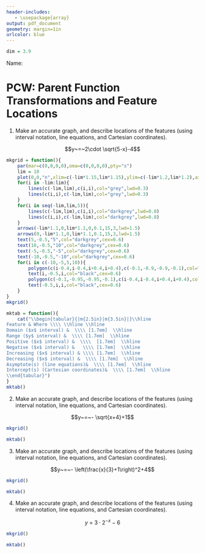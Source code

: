 ```yaml
---
header-includes:
   - \usepackage{array}
output: pdf_document
geometry: margin=1in
urlcolor: blue
---
```


```r
dim = 3.9
```

Name: \hrule

# PCW: Parent Function Transformations and Feature Locations

1. Make an accurate graph, and describe locations of the features (using interval notation, line equations, and Cartesian coordinates).

$$y~=~2\cdot \sqrt{5-x}-4$$

\vfill

```r
mkgrid = function(){
    par(mar=c(0,0,0,0),oma=c(0,0,0,0),pty="s")
    lim = 10
    plot(0,0,"n",xlim=c(-lim*1.15,lim*1.15),ylim=c(-lim*1.2,lim*1.2),axes=F,ann=F)
    for(i in -lim:lim){
        lines(c(-lim,lim),c(i,i),col="grey",lwd=0.3)
        lines(c(i,i),c(-lim,lim),col="grey",lwd=0.3)
    }
    for(i in seq(-lim,lim,5)){
        lines(c(-lim,lim),c(i,i),col="darkgrey",lwd=0.8)
        lines(c(i,i),c(-lim,lim),col="darkgrey",lwd=0.8)
    }
    arrows(-lim*1.1,0,lim*1.1,0,0.1,15,3,lwd=1.5)
    arrows(0,-lim*1.1,0,lim*1.1,0.1,15,3,lwd=1.5)
    text(5,-0.5,"5",col="darkgrey",cex=0.6)
    text(10,-0.5,"10",col="darkgrey",cex=0.6)
    text(-5,-0.5,"-5",col="darkgrey",cex=0.6)
    text(-10,-0.5,"-10",col="darkgrey",cex=0.6)
    for(i in c(-10,-5,5,10)){
        polygon(c(i-0.4,i-0.4,i+0.4,i+0.4),c(-0.1,-0.9,-0.9,-0.1),col="white",border = NA)
        text(i,-0.5,i,col="black",cex=0.6)
        polygon(c(-0.1,-0.95,-0.95,-0.1),c(i-0.4,i-0.4,i+0.4,i+0.4),col="white",border = NA)
        text(-0.5,i,i,col="black",cex=0.6)
    }
}
mkgrid()
```

```r
mktab = function(){
    cat("\\begin{tabular}{|m{2.5in}|m{3.5in}|}\\hline
Feature & Where \\\\ \\hline \\hline
Domain ($x$ interval) &  \\\\ [1.7em]  \\hline
Range ($y$ interval) &  \\\\ [1.7em]  \\hline
Positive ($x$ interval) &  \\\\  [1.7em]  \\hline
Negative ($x$ interval) &   \\\\ [1.7em]  \\hline
Increasing ($x$ interval) & \\\\ [1.7em]  \\hline
Decreasing ($x$ interval) &  \\\\ [1.7em]  \\hline
Asymptote(s) (line equations)&  \\\\ [1.7em]  \\hline
Intercept(s) (Cartesian coordinates)&  \\\\ [1.7em]  \\hline
\\end{tabular}")
}
mktab()
```

\newpage

2. Make an accurate graph, and describe locations of the features (using interval notation, line equations, and Cartesian coordinates).

$$y~=~- \sqrt{x+4}+1$$

\vfill

```r
mkgrid()
```

```r
mktab()
```

\newpage

3. Make an accurate graph, and describe locations of the features (using interval notation, line equations, and Cartesian coordinates).

$$y~=~- \left(\frac{x}{3}+1\right)^2+4$$

\vfill

```r
mkgrid()
```

```r
mktab()
```

\newpage

4. Make an accurate graph, and describe locations of the features (using interval notation, line equations, and Cartesian coordinates).

$$y~=~3\cdot 2^{-x}-6$$

\vfill

```r
mkgrid()
```

```r
mktab()
```






